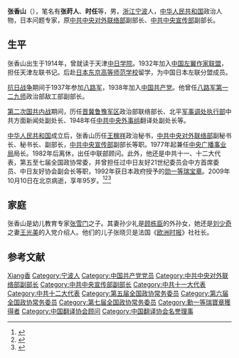 '''张香山'''（{{bd|1914年||2009年|10月10日}}），笔名有'''张莳人'''、'''时任'''等，男，[[浙江|浙江]][[宁波|宁波]]人，[[中华人民共和国|中华人民共和国]]政治人物，日本问题专家，原[[中共中央对外联络部|中共中央对外联络部]]副部长、[[中共中央宣传部|中共中央宣传部]]副部长。

== 生平 ==
张香山出生于1914年，曾就读于天津[[中日学院|中日学院]]。1932年加入[[中国左翼作家联盟|中国左翼作家联盟]]，担任天津左联书记。后赴[[日本|日本]][[东京高等师范学校|东京高等师范学校]]留学，为中国日本左联分盟成员。

[[抗日战争|抗日战争]]期间于1937年参加[[八路军|八路军]]，1938年加入[[中国共产党|中国共产党]]。他曾任[[八路军第一二九师|八路军第一二九师]]政治部敌工部副部长。

[[第二次国共内战|第二次国共内战]]期间，历任[[晋冀鲁豫军区|晋冀鲁豫军区]]政治部联络部长、北平[[军事调处执行部|军事调处执行部]]中共方面新闻处副处长、1948年任[[中共中央外事组|中共中央外事组]]翻译处副处长等。

[[中华人民共和国|中华人民共和国]]成立后，张香山历任[[王稼祥|王稼祥]]政治秘书，[[中共中央对外联络部|中共中央对外联络部]]副秘书长、秘书长、副部长，[[中共中央宣传部|中共中央宣传部]]副部长等职。1977年起兼任[[中央广播事业局|中央广播事业局]]局长。1982年后离休，出任中联部顾问。此外，他还是中共十一、十二大代表，第五至七届全国政协常委，并曾担任过中日友好21世纪委员会中方首席委员、中日友好协会副会长等职，1992年获日本政府授予的[[瑞宝章|勋一等瑞宝章]]。2009年10月10日在北京病逝，享年95岁。<ref>{{cite web|url=http://news.sohu.com/20091022/n267627609.shtml|title=中共外联部原副部长张香山逝世 曾任王稼祥秘书|access-date=2015-01-27|archive-date=2016-03-05|archive-url=https://web.archive.org/web/20160305015800/http://news.sohu.com/20091022/n267627609.shtml}}</ref><ref>{{cite book|title=《中外广播电视百科全书》|author=赵玉明,王福顺|publisher=中国广播电视出版社|year=1995}}</ref><ref>{{cite book|title=《中国人物年鉴 2010》|publisher=中国人物年鉴社}}</ref>

== 家庭 ==
张香山是幼儿教育专家[[张雪门|张雪门]]之子。其妻孙少礼是[[顾栋臣|顾栋臣]]的外孙女，她还是[[刘少奇|刘少奇]]之妻[[王光美|王光美]]的入党介绍人。他们的儿子张晓贝是法国《[[欧洲时报|欧洲时报]]》社社长。

== 参考文献 ==
{{reflist}}

{{Navboxes 
| title  = 张香山在[[中国翻译协会|中国翻译协会]]的职务
| list1  =
{{中国翻译工作者协会第一届全国理事会}}
{{中国翻译工作者协会第二届全国理事会}}
{{中国翻译工作者协会第三届全国理事会}}
{{中国翻译工作者协会第四届全国理事会}}
{{中国翻译协会第五届全国理事会}}
}}
{{Navboxes 
| title  = 张香山在[[中华全国新闻工作者协会|中华全国新闻工作者协会]]的职务
| list1  =
{{中华全国新闻工作者协会第二届理事会}}
}}

{{Authority control}}
{{DEFAULTSORT:Zhang张}}
[[Category:张姓|Xiang香]]
[[Category:宁波人|Category:宁波人]]
[[Category:中国共产党党员|Category:中国共产党党员]]
[[Category:中共中央对外联络部副部长|Category:中共中央对外联络部副部长]]
[[Category:中共中央宣传部副部长|Category:中共中央宣传部副部长]]
[[Category:中共十一大代表|Category:中共十一大代表]]
[[Category:中共十二大代表|Category:中共十二大代表]]
[[Category:第五届全国政协常务委员|Category:第五届全国政协常务委员]]
[[Category:第六届全国政协常务委员|Category:第六届全国政协常务委员]]
[[Category:第七届全国政协常务委员|Category:第七届全国政协常务委员]]
[[Category:勳一等瑞寶章獲得者|Category:勳一等瑞寶章獲得者]]
[[Category:中国翻译协会顾问|Category:中国翻译协会顾问]]
[[Category:中国翻译协会名誉理事|Category:中国翻译协会名誉理事]]